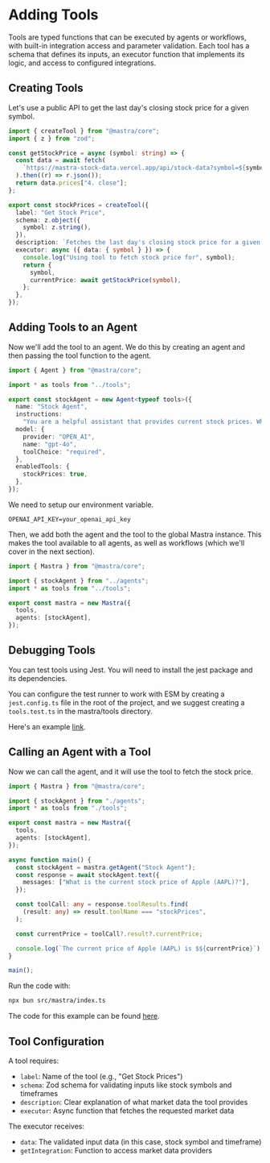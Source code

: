 # Adding Tools

Tools are typed functions that can be executed by agents or workflows, with built-in integration access and parameter validation. Each tool has a schema that defines its inputs, an executor function that implements its logic, and access to configured integrations.

## Creating Tools

Let's use a public API to get the last day's closing stock price for a given symbol.

```ts filename="src/mastra/tools/index.ts" showLineNumbers copy
import { createTool } from "@mastra/core";
import { z } from "zod";

const getStockPrice = async (symbol: string) => {
  const data = await fetch(
    `https://mastra-stock-data.vercel.app/api/stock-data?symbol=${symbol}`,
  ).then((r) => r.json());
  return data.prices["4. close"];
};

export const stockPrices = createTool({
  label: "Get Stock Price",
  schema: z.object({
    symbol: z.string(),
  }),
  description: `Fetches the last day's closing stock price for a given symbol`,
  executor: async ({ data: { symbol } }) => {
    console.log("Using tool to fetch stock price for", symbol);
    return {
      symbol,
      currentPrice: await getStockPrice(symbol),
    };
  },
});
```

## Adding Tools to an Agent

Now we'll add the tool to an agent. We do this by creating an agent and then passing the tool function to the agent.

```ts filename="src/mastra/agents/index.ts" showLineNumbers lines={3,5,14-16} copy
import { Agent } from "@mastra/core";

import * as tools from "../tools";

export const stockAgent = new Agent<typeof tools>({
  name: "Stock Agent",
  instructions:
    "You are a helpful assistant that provides current stock prices. When asked about a stock, use the stock price tool to fetch the stock price.",
  model: {
    provider: "OPEN_AI",
    name: "gpt-4o",
    toolChoice: "required",
  },
  enabledTools: {
    stockPrices: true,
  },
});
```

We need to setup our environment variable.

```.env filename=".env" copy
OPENAI_API_KEY=your_openai_api_key
```

Then, we add both the agent and the tool to the global Mastra instance. This makes the tool available to all agents, as well as workflows (which we'll cover in the next section).

```ts filename="src/mastra/index.ts" showLineNumbers {3,4,7,8} copy
import { Mastra } from "@mastra/core";

import { stockAgent } from "../agents";
import * as tools from "../tools";

export const mastra = new Mastra({
  tools,
  agents: [stockAgent],
});
```

## Debugging Tools

You can test tools using Jest. You will need to install the jest package and its dependencies.

You can configure the test runner to work with ESM by creating a `jest.config.ts` file in the root of the project, and we suggest creating a `tools.test.ts` in the mastra/tools directory.

Here's an example [link](https://github.com/mastra-ai/mastra/tree/main/examples/stock-price-tool).


## Calling an Agent with a Tool

Now we can call the agent, and it will use the tool to fetch the stock price.

```ts filename="src/mastra/index.ts" showLineNumbers lines={11-26} copy
import { Mastra } from "@mastra/core";

import { stockAgent } from "./agents";
import * as tools from "./tools";

export const mastra = new Mastra({
  tools,
  agents: [stockAgent],
});

async function main() {
  const stockAgent = mastra.getAgent("Stock Agent");
  const response = await stockAgent.text({
    messages: ["What is the current stock price of Apple (AAPL)?"],
  });

  const toolCall: any = response.toolResults.find(
    (result: any) => result.toolName === "stockPrices",
  );

  const currentPrice = toolCall?.result?.currentPrice;

  console.log(`The current price of Apple (AAPL) is $${currentPrice}`);
}

main();
```

Run the code with:

```bash copy
npx bun src/mastra/index.ts
```

The code for this example can be found [here](https://github.com/mastra-ai/mastra/tree/main/examples/stock-price-tool).

## Tool Configuration

A tool requires:

- `label`: Name of the tool (e.g., "Get Stock Prices")
- `schema`: Zod schema for validating inputs like stock symbols and timeframes
- `description`: Clear explanation of what market data the tool provides
- `executor`: Async function that fetches the requested market data

The executor receives:

- `data`: The validated input data (in this case, stock symbol and timeframe)
- `getIntegration`: Function to access market data providers
